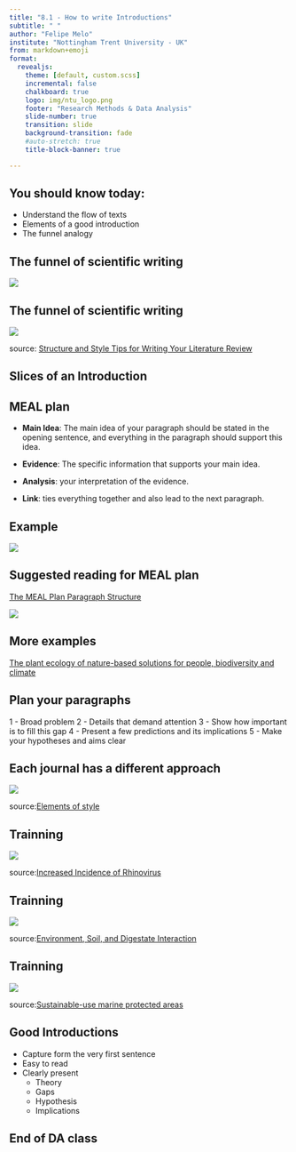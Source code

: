 ```yaml
---
title: "8.1 - How to write Introductions"
subtitle: " "
author: "Felipe Melo"
institute: "Nottingham Trent University - UK"
from: markdown+emoji
format:
  revealjs:
    theme: [default, custom.scss]
    incremental: false
    chalkboard: true
    logo: img/ntu_logo.png
    footer: "Research Methods & Data Analysis"
    slide-number: true
    transition: slide
    background-transition: fade
    #auto-stretch: true
    title-block-banner: true

---
```



## You should know today:

- Understand the flow of texts
- Elements of a good introduction
- The funnel analogy

## The funnel of scientific writing
![](img/funnel.png)

## The funnel of scientific writing
![](img/funnel2.png){fig-align="center"}

source: [Structure and Style Tips for Writing Your Literature Review](https://precisionconsultingblog.com/structure-and-style-tips-for-writing-your-literature-review/)

## Slices of an Introduction{.center}

## MEAL plan
- **Main Idea**: The main idea of your paragraph should be stated in the opening sentence, and everything in the paragraph should support this idea.

- **Evidence**: The specific information that supports your main idea.

- **Analysis**: your interpretation of the evidence. 

- **Link**: ties everything together and also lead to the next paragraph.

## Example

![](img/meal.png){fig-align=center}

## Suggested reading for MEAL plan

[The MEAL Plan Paragraph Structure](https://moxielearn.ai/blog/writing-an-academic-paragraph-the-meal-plan-for-structuring-your-ideas)

<img src=https://thefusioneer.com/wp-content/uploads/2023/11/Fibonacci-Sequence-feature-image-1024x683.jpeg>

## More examples

[The plant ecology of nature-based solutions for people, biodiversity and climate
](https://besjournals.onlinelibrary.wiley.com/doi/10.1111/1365-2745.14441)

## Plan your paragraphs

1 - Broad problem
2 - Details that demand attention
3 - Show how important is to fill this gap
4 - Present a few predictions and its implications
5 - Make your hypotheses and aims clear

## Each journal has a different approach

![](img/nature.png)

source:[Elements of style](https://www.nature.com/articles/nphys724)

## Trainning

![](img/virology.png)

source:[Increased Incidence of Rhinovirus](https://onlinelibrary.wiley.com/doi/full/10.1155/2024/8841838)

## Trainning

![](img/agriculture.png)

source:[Environment, Soil, and Digestate Interaction](https://www.mdpi.com/2073-4395/14/11/2612)

## Trainning

![](img/one_earth.png)

source:[Sustainable-use marine protected areas](https://www.cell.com/one-earth/fulltext/S2590-3322(24)00480-9)

## Good Introductions

- Capture form the very first sentence
- Easy to read
- Clearly present
  - Theory
  - Gaps
  - Hypothesis
  - Implications


## End of DA class{.center}














